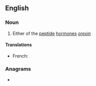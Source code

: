 ==English==

===Noun===
{{en-noun}}

# {{lb|en|protein|hormone}} Either of the [[peptide]] [[hormone]]s ''[[orexin]]''

====Translations====
{{trans-top}}
* French: {{t+|fr|hypocrétine|f}}
{{trans-mid}}
{{trans-bottom}}

===Anagrams===
* {{anagrams|en|a=cehinoprty|hypertonic}}